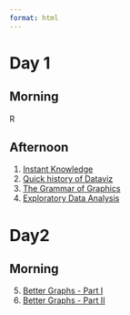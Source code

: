 ```yaml
---
format: html
---
```


# Day 1 

## Morning

R

## Afternoon



1. [Instant Knowledge](200-instant-data.html)
2. [Quick history of Dataviz](210-history.html)
3. [The Grammar of Graphics](220-gg.html)
4. [Exploratory Data Analysis](230-eda.html)

# Day2

## Morning

5. [Better Graphs - Part I](310-better-graphs.html)
6. [Better Graphs - Part II](320-better-graphs-2.html)

